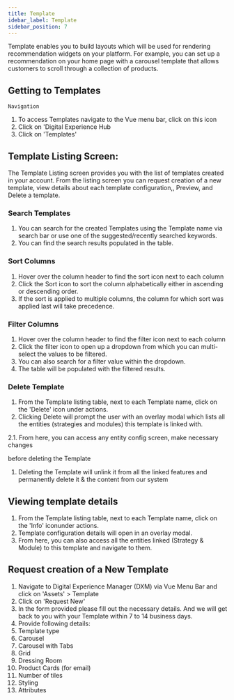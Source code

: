 ```yaml
---
title: Template
idebar_label: Template
sidebar_position: 7
---
```


<head>
  <title>A</title>
  <meta name="description" content="" />
</head>

Template enables you to build layouts which will be used for rendering recommendation widgets on your platform. For example, you can set up a recommendation on your home page with a carousel template that allows customers to scroll through a collection of products.

## Getting to Templates

`Navigation`

1. To access Templates navigate to the Vue menu bar, click on this icon
2. Click on 'Digital Experience Hub
3. Click on 'Templates'

## Template Listing Screen:

The Template Listing screen provides you with the list of templates created in your account. From the listing screen you can request creation of a new template, view details about each template configuration,, Preview, and Delete a template.

### Search Templates

1. You can search for the created Templates using the Template name via search bar or use one of the suggested/recently searched keywords.
2. You can find the search results populated in the table.

### Sort Columns

1. Hover over the column header to find the sort icon next to each column
2. Click the Sort icon to sort the column alphabetically either in ascending or descending order.
3. If the sort is applied to multiple columns, the column for which sort was applied last will take precedence.

### Filter Columns

1. Hover over the column header to find the filter icon next to each column
2. Click the filter icon to open up a dropdown from which you can multi-select the values to be filtered.
3. You can also search for a filter value within the dropdown.
4. The table will be populated with the filtered results.

### Delete Template

1. From the Template listing table, next to each Template name, click on the 'Delete' icon under actions.
2. Clicking Delete will prompt the user with an overlay modal which lists all the entities (strategies and modules) this template is linked with.

2.1. From here, you can access any entity config screen, make necessary changes

before deleting the Template

1. Deleting the Template will unlink it from all the linked features and permanently delete it & the content from our system

## Viewing template details

1. From the Template listing table, next to each Template name, click on the 'Info' iconunder actions.
2. Template configuration details will open in an overlay modal.
3. From here, you can also access all the entities linked (Strategy & Module) to this template and navigate to them.

## Request creation of a New Template

1. Navigate to Digital Experience Manager (DXM) via Vue Menu Bar and click on 'Assets' \> Template
2. Click on 'Request New'
3. In the form provided please fill out the necessary details. And we will get back to you with your Template within 7 to 14 business days.
4. Provide following details:
5. Template type
6. Carousel
7. Carousel with Tabs
8. Grid
9. Dressing Room
10. Product Cards (for email)
11. Number of tiles
12. Styling
13. Attributes
